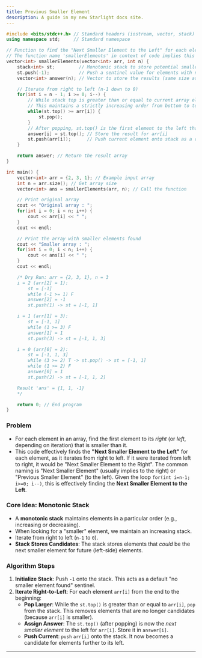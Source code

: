 ```yaml
---
title: Previous Smaller Element
description: A guide in my new Starlight docs site.
---
```


```cpp
#include <bits/stdc++.h> // Standard headers (iostream, vector, stack)
using namespace std;     // Standard namespace

// Function to find the "Next Smaller Element to the Left" for each element
// The function name 'smallerElements' in context of code implies this specific problem
vector<int> smallerElements(vector<int> arr, int n) {
    stack<int> st;         // Monotonic stack to store potential smaller elements
    st.push(-1);           // Push a sentinel value for elements with no smaller element
    vector<int> answer(n); // Vector to store the results (same size as input array)

    // Iterate from right to left (n-1 down to 0)
    for(int i = n - 1; i >= 0; i--) {
        // While stack top is greater than or equal to current array element, pop it
        // This maintains a strictly increasing order from bottom to top in the stack
        while(st.top() >= arr[i]) {
            st.pop();
        }
        // After popping, st.top() is the first element to the left that is smaller than arr[i]
        answer[i] = st.top(); // Store the result for arr[i]
        st.push(arr[i]);      // Push current element onto stack as a candidate for elements further left
    }

    return answer; // Return the result array
}

int main() {
    vector<int> arr = {2, 3, 1}; // Example input array
    int n = arr.size(); // Get array size
    vector<int> ans = smallerElements(arr, n); // Call the function

    // Print original array
    cout << "Original array : ";
    for(int i = 0; i < n; i++) {
        cout << arr[i] << " ";
    }
    cout << endl;

    // Print the array with smaller elements found
    cout << "Smaller array : ";
    for(int i = 0; i < n; i++) {
        cout << ans[i] << " ";
    }
    cout << endl;

    /* Dry Run: arr = {2, 3, 1}, n = 3
    i = 2 (arr[2] = 1):
        st = [-1]
        while (-1 >= 1) F
        answer[2] = -1
        st.push(1) -> st = [-1, 1]

    i = 1 (arr[1] = 3):
        st = [-1, 1]
        while (1 >= 3) F
        answer[1] = 1
        st.push(3) -> st = [-1, 1, 3]

    i = 0 (arr[0] = 2):
        st = [-1, 1, 3]
        while (3 >= 2) T -> st.pop() -> st = [-1, 1]
        while (1 >= 2) F
        answer[0] = 1
        st.push(2) -> st = [-1, 1, 2]

    Result 'ans' = {1, 1, -1}
    */

    return 0; // End program
}
```

### Problem

  * For each element in an array, find the first element to its *right* (or *left*, depending on iteration) that is smaller than it.
  * This code effectively finds the **"Next Smaller Element to the Left"** for each element, as it iterates from right to left. If it were iterated from left to right, it would be "Next Smaller Element to the Right". The common naming is "Next Smaller Element" (usually implies to the right) or "Previous Smaller Element" (to the left). Given the loop `for(int i=n-1; i>=0; i--)`, this is effectively finding the **Next Smaller Element to the Left**.

### Core Idea: Monotonic Stack

  * A **monotonic stack** maintains elements in a particular order (e.g., increasing or decreasing).
  * When looking for a "smaller" element, we maintain an increasing stack.
  * Iterate from right to left (`n-1` to `0`).
  * **Stack Stores Candidates**: The stack stores elements that *could* be the next smaller element for future (left-side) elements.

### Algorithm Steps

1.  **Initialize Stack**: Push `-1` onto the stack. This acts as a default "no smaller element found" sentinel.
2.  **Iterate Right-to-Left**: For each element `arr[i]` from the end to the beginning:
      * **Pop Larger**: While the `st.top()` is greater than or equal to `arr[i]`, `pop` from the stack. This removes elements that are no longer candidates (because `arr[i]` is smaller).
      * **Assign Answer**: The `st.top()` (after popping) is now the *next smaller element* to the left for `arr[i]`. Store it in `answer[i]`.
      * **Push Current**: `push` `arr[i]` onto the stack. It now becomes a candidate for elements further to its left.

-----

